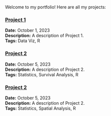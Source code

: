 Welcome to my portfolio! Here are all my projects:

### [Project 1](projects/data_viz.qmd)
**Date:** October 1, 2023  
**Description:** A description of Project 1.  
**Tags:** Data Viz, R

### [Project 2](projects/survival.qmd)
**Date:** October 5, 2023  
**Description:** A description of Project 2.  
**Tags:** Statistics, Survival Analysis, R

### [Project 2](projects/spatial.qmd)
**Date:** October 5, 2023  
**Description:** A description of Project 2.  
**Tags:** Statistics, Spatial Analysis, R